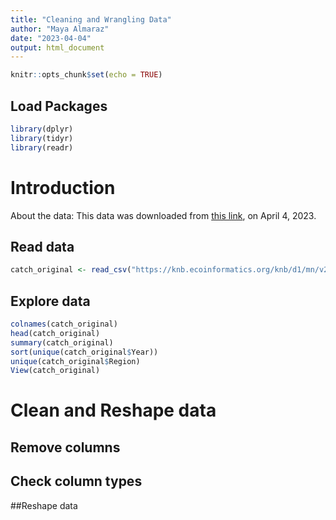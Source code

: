 ```yaml
---
title: "Cleaning and Wrangling Data"
author: "Maya Almaraz"
date: "2023-04-04"
output: html_document
---
```


```r
knitr::opts_chunk$set(echo = TRUE)
```

## Load Packages
```r
library(dplyr)
library(tidyr)
library(readr)
```


# Introduction

About the data:
This data was downloaded from [this link](https://knb.ecoinformatics.org/view/df35b.304.2), on April 4, 2023.

## Read data
```r
catch_original <- read_csv("https://knb.ecoinformatics.org/knb/d1/mn/v2/object/df35b.302.1")
```


## Explore data

```r
colnames(catch_original)
head(catch_original)
summary(catch_original)
sort(unique(catch_original$Year))
unique(catch_original$Region)
View(catch_original)
```


# Clean and Reshape data
## Remove columns
## Check column types
##Reshape data
